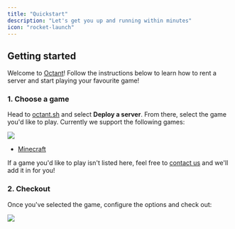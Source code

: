 ```yaml
---
title: "Quickstart"
description: "Let's get you up and running within minutes"
icon: "rocket-launch"
---
```


## Getting started

Welcome to [Octant](https://octant.sh)! Follow the instructions below to learn how to rent a server and start playing your favourite game!

### 1. Choose a game

Head to [octant.sh](https://octant.sh) and select **Deploy a server**. From there, select the game you'd like to play. Currently we support the following games:

<Frame>
    <img src="/images/site-games.png" />
</Frame>

- [Minecraft](https://octant.sh/games/minecraft)

If a game you'd like to play isn't listed here, feel free to [contact us](mailto:support@octant.sh) and we'll add it in for you!

### 2. Checkout

Once you've selected the game, configure the options and check out:

<Frame>
    <img src="/images/site-minecraft-options.png" />
</Frame>